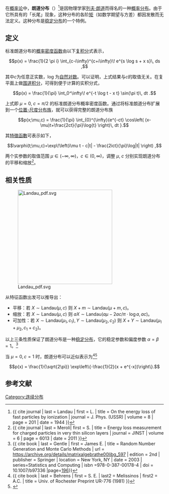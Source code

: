 {{NoteTA
|G1=math
|1=zh-hans:复;zh-hant:複;
}}
{{Probability distribution
  | name       = 朗道分布
  | type       = density
  | pdf_image  = [[File:Landau_Distribution_PDF.svg|350px]]<br /><small><math>\mu=0,\; c=\pi/2</math></small>
  | support    = <math>\mathbb{R}</math>
  | parameters = <math>c \in(0,\infty)</math> — 宽度参数 <br>
                 <math>\mu\in(-\infty,\infty)</math> — 位置参数
  | char       = <math>\exp\left(i\mu t -\frac{2ict}{\pi}\log|t| - c|t|\right)</math>
  | mean       = 无定义
  | variance   = 无定义
  | mgf        = 无定义
  | pdf        = <math> \frac{1}{\pi} \int_{0}^{\infty}{e^{-ct} \cos\left( (x-\mu)t+\frac{2ct}{\pi}\log{t} \right)\, dt }</math>
  }}

在[[概率论|概率论]]中，'''朗道分布'''（{{lang-en|Landau distribution}}）<ref>{{ cite journal | last = Landau | first = L. | title = On the energy loss of fast particles by ionization | journal = J. Phys. (USSR) | volume = 8 | page = 201 | date = 1944 }}</ref>是因物理学家[[列夫·朗道|列夫·朗道]]而得名的一种[[概率分布|概率分布]]。由于它所具有的「长尾」现象，这种分布的各阶[[矩_(数学)|矩]]（如数学期望与方差）都因发散而无法定义。这种分布是[[稳定分布|稳定分布]]的一个特例。

==定义==
标准朗道分布的[[概率密度函数|概率密度函数]]由以下[[复数_(数学)|复]][[积分|积分]]式表示，

:<math>p(x) = \frac{1}{2 \pi i} \int_{c-i\infty}^{c+i\infty}\! e^{s \log s + x s}\, ds , </math>

其中''c''为任意正实数，log 为[[自然对数|自然对数]]。可以证明，上式结果与''c''的取值无关。在复平面上做[[曲线积分#複曲线积分|围道积分]]，可得到便于计算的实积分式，

:<math>p(x) = \frac{1}{\pi} \int_0^\infty\! e^{-t \log t - x t} \sin(\pi t)\, dt . </math>

上式即 <math>\mu=0,\; c=\pi/2</math> 的标准朗道分布概率密度函数。通过将标准朗道分布扩展到一个[[位置-尺度分布族|位置-尺度分布族]]，就可以获得完整的朗道分布族

:<math>p(x;\mu,c) = \frac{1}{\pi} \int_{0}^{\infty}{e^{-ct} \cos\left( (x-\mu)t+\frac{2ct}{\pi}\log{t} \right)\, dt }. </math>

其[[特徵函數_(概率論)|特徵函數]]可表示如下，

:<math>\varphi(t;\mu,c)=\exp\!\left(i\mu t - c|t| - \frac{2ict}{\pi}\log|t| \right) , </math>

两个实参数的取值范围 <math>\mu\in(-\infty,\infty)</math>，<math>c \in(0,\infty)</math>，调整 <math>\mu,\; c</math> 分别实现朗道分布的平移和缩放<ref>{{ cite journal | last = Meroli| first = S. | title = Energy loss measurement for charged particles in very thin silicon layers | journal = JINST | volume = 6 | page = 6013 | date = 2011 }}</ref>。

==相关性质==
[[Image:Landau_pdf.svg|300px]]

从特征函数出发可以推导出：
* 平移：若 <math>X \sim \textrm{Landau}(\mu,c)</math> 则 <math> X + m \sim \textrm{Landau}(\mu + m ,c)</math>。
* 缩放：若 <math>X \sim \textrm{Landau}(\mu,c)</math> 则 <math> aX \sim \textrm{Landau}(a \mu-2ac/\pi\cdot\log{a},\,ac)</math>。
* 可加性：若 <math>X \sim \textrm{Landau}(\mu_1,c_1),\, Y \sim \textrm{Landau}(\mu_2,c_2)</math> 则 <math> X+Y \sim \textrm{Landau}(\mu_1+\mu_2,\,c_1+c_2)</math>。
以上三条性质保证了朗道分布是一种[[稳定分布|稳定分布]]，它的稳定参数和偏度参数 <math>\alpha=\beta=1</math>。<ref>{{ cite book | last = Gentle | first = James E. | title = Random Number Generation and Monte Carlo Methods | url = https://archive.org/details/matrixalgebrathe00libg_597 | edition = 2nd | publisher = Springer | location = New York, NY | date = 2003 | series=Statistics and Computing | isbn =978-0-387-00178-4 | doi = 10.1007/b97336 |page=[https://archive.org/details/matrixalgebrathe00libg_597/page/n210 196]}}
</ref>

当 <math>\mu=0,\,c=1</math> 时，朗道分布可以近似表示为<ref>{{ cite book | last = Behrens | first = S. E. | last2 = Melissinos | first2 = A.C. | title = Univ. of Rochester Preprint UR-776 (1981) }}</ref><ref>{{cite web|title=Interaction of Charged Particles|url=http://www.studio-miradoli-progettazione.it/About%20Radioactivity/Radioactivity%20Tools/node10.html|accessdate=14 April 2014|deadurl=yes|archiveurl=https://web.archive.org/web/20120630072706/http://www.studio-miradoli-progettazione.it/About%20Radioactivity/Radioactivity%20Tools/node10.html|archivedate=2012年6月30日}}</ref>

:<math>p(x) = \frac{1}{\sqrt{2\pi}} \exp\left\{-\frac{1}{2}(x + e^{-x})\right\}.</math>



== 参考文献 ==
{{Reflist}}

{{概率分布类型列表}}

[[Category:连续分布|Category:连续分布]]